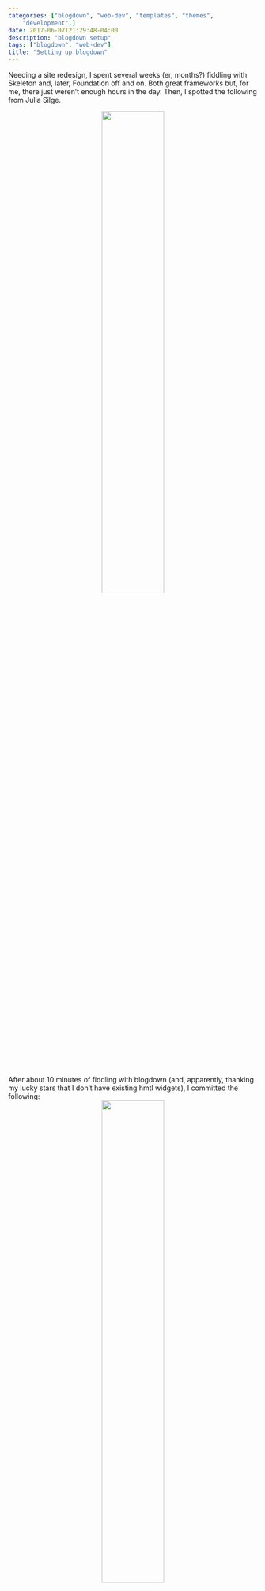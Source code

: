 ```yaml
---
categories: ["blogdown", "web-dev", "templates", "themes",
    "development",]
date: 2017-06-07T21:29:48-04:00
description: "blogdown setup"
tags: ["blogdown", "web-dev"]
title: "Setting up blogdown"
---
```


Needing a site redesign, I spent several weeks (er, months?) fiddling with Skeleton and, later, Foundation off and on. Both great frameworks but, for me, there just weren't enough hours in the day. Then, I spotted the following from Julia Silge.

<center>![](/img/blog/20170607/silge.png){width=50%}</center>

After about 10 minutes of fiddling with blogdown (and, apparently, thanking my lucky stars that I don't have existing hmtl widgets), I committed the following:
<center>![](/img/blog/20170607/slicedbread.png){width=50%}</center>

Seriously, blogdown is incredible. I spent a handful of evenings wrangling the site design to my liking, and here we are! As a bonus, who would have thought web design could be done mostly in R?

I won't give a thorough walkthrough; thankfully, this has been beautifully covered by Amber Thomas <a href="https://proquestionasker.github.io/blog/Making_Site/">here</a>, and she and Yihui Xie are currently working on a web-book <a href="https://bookdown.org/yihui/blogdown/">here</a>. To quickly summarize my steps, here are the few lines that built this thing:

```r
library(devtools)
devtools::install_github("rstudio/blogdown")
blogdown::install_hugo()

setwd("/myWebsiteDirectory/")

blogdown::new_site(theme = "nurlansu/hugo-sustain")
```

I customized the <a href="https://github.com/nurlansu/hugo-sustain">Sustain theme</a>, but you can generally pick from most of the Hugo themes. I later decided I also wanted to add in a CV page under the <a href="https://github.com/nurlansu/hugo-vitae">Vitae theme</a>, so I created a subdirectory for those pages:

```r
setwd("/myWebsiteDirectory/vitae")

blogdown::new_site(theme = "nurlansu/hugo-vitae")
```

Since the vitae theme is essentially a single html page, I simply tailored it the way I wanted and copied the index.html file over from the public folder into the Content directory of my Sustain-themed main site. I'm pretty happy with the resulting hack for installing two themes in the same site.

I did a similar thing for my publications page, which was initially built from `blogdown::new_content("publications.Rmd", kind="single")` and then transferred into Content. 

From here on, new blog entries and page updates happen through the following two lines:
```r
# make a new blog entry
blogdown::new_content("blog/2017XXXX/PostName.Rmd", kind="single")

# locally serve the site
blogdown:::serve_site()
```

Something it took me a few minutes to figure out: the site was navigating fine in RStudio, but when I opened it in Chrome/Safari, none of the links were locally directed. To make links relative, the following line must be in your config.toml file `relativeurls = true` (this parameter was absent from the initial config file delivered with Sustain). 

Lastly, the Font Awesome icons are amazing and used everywhere; however, they don't include some of the more academic links (e.g. Google Scholar, arXiv) that one might wish to use. Check <a href="http://jpswalsh.github.io/academicons/">academicons</a> to get your fix. 